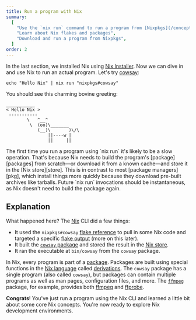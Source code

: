 ```yaml
---
title: Run a program with Nix
summary:
  [
    "Use the `nix run` command to run a program from [Nixpkgs](/concepts/nixpkgs)",
    "Learn about Nix flakes and packages",
    "Download and run a program from Nixpkgs",
  ]
order: 2
---
```


In the last section, we installed Nix using [Nix Installer][nix-installer].
Now we can dive in and use Nix to run an actual program.
Let's try [cowsay]:

```shell
echo "Hello Nix" | nix run "nixpkgs#cowsay"
```

You should see this charming bovine greeting:

```shell
___________
< Hello Nix >
 -----------
        \   ^__^
         \  (oo)\_______
            (__)\       )\/\
                ||----w |
                ||     ||
```

<Admonition kind="warning" title="This could take a while" id="nix-run-loading" client:load>
The first time you run a program using `nix run` it's likely to be a slow operation.
That's because Nix needs to build the program's [package][packages] from scratch&mdash;or download it from a known cache&mdash;and store it in the [Nix store][store].
This is in contrast to most [package managers][pkg], which install things more quickly because they download pre-built archives like tarballs.
Future `nix run` invocations should be instantaneous, as Nix doesn't need to build the package again.
</Admonition>

## Explanation

What happened here? The [Nix] CLI did a few things:

* It used the `nixpkgs#cowsay` [flake reference][ref] to pull in some Nix code and targeted a specific [flake output][output] (more on this later).
* It built the [`cowsay` package][cowsay] and stored the result in the [Nix store][store].
* It ran the executable at `bin/cowsay` from the `cowsay` package.

In Nix, every program is part of a [package][packages].
Packages are built using special functions in the [Nix language][lang] called [derivations].
The `cowsay` package has a single program (also called `cowsay`), but packages can contain multiple programs as well as man pages, configuration files, and more.
The [`ffmpeg`][ffmpeg-pkg] package, for example, provides both [ffmpeg] and [ffprobe].

**Congrats**!
You've just run a program using the Nix CLI and learned a little bit about some core Nix concepts.
You're now ready to explore Nix development environments.

[cowsay]: https://github.com/NixOS/nixpkgs/blob/master/pkgs/tools/misc/cowsay/default.nix
[derivations]: /concepts/derivations
[ffmpeg]: https://ffmpeg.org
[ffmpeg-pkg]: https://github.com/NixOS/nixpkgs/blob/master/pkgs/development/libraries/ffmpeg/generic.nix
[ffprobe]: https://ffmpeg.org/ffprobe
[lang]: /concepts/nix-language
[nix]: /concepts/nix
[nix-installer]: /concepts/nix-installer
[nixpkgs]: /concepts/nixpkgs
[output]: /concepts/flakes#outputs
[packages]: /concepts/packages
[pkg]: /concepts/package-management
[ref]: /concepts/flakes#references
[store]: /concepts/nix-store
[symlinked]: https://en.wikipedia.org/wiki/Symbolic_link
